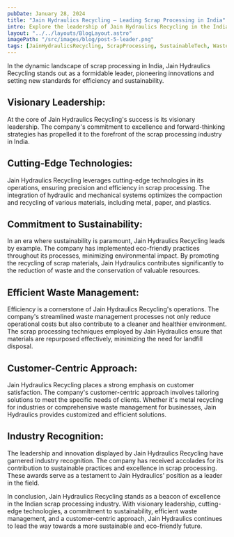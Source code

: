 ```yaml
---
pubDate: January 28, 2024
title: "Jain Hydraulics Recycling – Leading Scrap Processing in India"
intro: Explore the leadership of Jain Hydraulics Recycling in the Indian scrap processing industry, showcasing cutting-edge technologies sustainability
layout: "../../layouts/BlogLayout.astro"
imagePath: "/src/images/blog/post-5-leader.png"
tags: [JainHydraulicsRecycling, ScrapProcessing, SustainableTech, WasteManagement,metal recycling]
---
```


In the dynamic landscape of scrap processing in India, Jain Hydraulics Recycling stands out as a formidable leader, pioneering innovations and setting new standards for efficiency and sustainability.

## Visionary Leadership:

At the core of Jain Hydraulics Recycling's success is its visionary leadership. The company's commitment to excellence and forward-thinking strategies has propelled it to the forefront of the scrap processing industry in India.

## Cutting-Edge Technologies:

Jain Hydraulics Recycling leverages cutting-edge technologies in its operations, ensuring precision and efficiency in scrap processing. The integration of hydraulic and mechanical systems optimizes the compaction and recycling of various materials, including metal, paper, and plastics.

## Commitment to Sustainability:

In an era where sustainability is paramount, Jain Hydraulics Recycling leads by example. The company has implemented eco-friendly practices throughout its processes, minimizing environmental impact. By promoting the recycling of scrap materials, Jain Hydraulics contributes significantly to the reduction of waste and the conservation of valuable resources.

## Efficient Waste Management:

Efficiency is a cornerstone of Jain Hydraulics Recycling's operations. The company's streamlined waste management processes not only reduce operational costs but also contribute to a cleaner and healthier environment. The scrap processing techniques employed by Jain Hydraulics ensure that materials are repurposed effectively, minimizing the need for landfill disposal.

## Customer-Centric Approach:

Jain Hydraulics Recycling places a strong emphasis on customer satisfaction. The company's customer-centric approach involves tailoring solutions to meet the specific needs of clients. Whether it's metal recycling for industries or comprehensive waste management for businesses, Jain Hydraulics provides customized and efficient solutions.

## Industry Recognition:

The leadership and innovation displayed by Jain Hydraulics Recycling have garnered industry recognition. The company has received accolades for its contribution to sustainable practices and excellence in scrap processing. These awards serve as a testament to Jain Hydraulics' position as a leader in the field.

In conclusion, Jain Hydraulics Recycling stands as a beacon of excellence in the Indian scrap processing industry. With visionary leadership, cutting-edge technologies, a commitment to sustainability, efficient waste management, and a customer-centric approach, Jain Hydraulics continues to lead the way towards a more sustainable and eco-friendly future.
